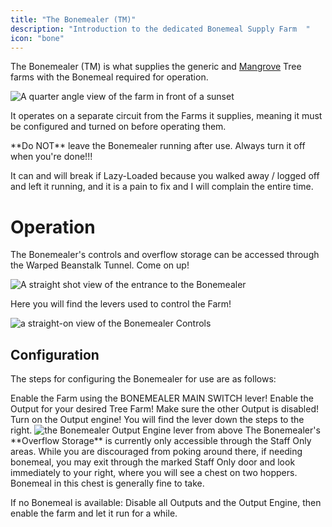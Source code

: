 ```yaml
---
title: "The Bonemealer (TM)"
description: "Introduction to the dedicated Bonemeal Supply Farm  "
icon: "bone"
---
```


The Bonemealer (TM) is what supplies the generic and [Mangrove](/types/mangrove) Tree farms with the Bonemeal required for operation.

<Frame>
  <img
    src="/images/bonemelee_main.png"
    alt="A quarter angle view of the farm in front of a sunset"
    title="Bonemealer Main"
  />
</Frame>

It operates on a separate circuit from the Farms it supplies, meaning it must be configured and turned on before operating them.

<Warning>
  **Do NOT** leave the Bonemealer running after use. Always turn it off when you're done!!!

  It can and will break if Lazy-Loaded because you walked away / logged off and left it running, and it is a pain to fix and I will complain the entire time.
</Warning>

# Operation

The Bonemealer's controls and overflow storage can be accessed through the Warped Beanstalk Tunnel. Come on up!

<Frame>
  <img
  src="/images/bonemelee_entrance.png"
  alt="A straight shot view of the entrance to the Bonemealer"
  title="Bonemealer Entrance"
  />
</Frame>

Here you will find the levers used to control the Farm!

<Frame>
  <img
  src="/images/bonemelee_config.png"
  alt="a straight-on view of the Bonemealer Controls"
  title="Bonemealer Config"
  />
</Frame>

## Configuration

The steps for configuring the Bonemealer for use are as follows:

<Steps>
  <Step>
    Enable the Farm using the BONEMEALER MAIN SWITCH lever!
  </Step>
  <Step>
    Enable the Output for your desired Tree Farm! Make sure the other Output is disabled!
  </Step>
  <Step>
    Turn on the Output engine! You will find the lever down the steps to the right.
  </Step>
</Steps>

<Frame>
  <img
    src="/images/bonemelee_engine.png"
    alt="the Bonemealer Output Engine lever from above"
    title="Bonemealer Engine"
  />
</Frame>

<Note>
The Bonemealer's **Overflow Storage** is currently only accessible through the Staff Only areas. While you are discouraged from poking around there, if needing bonemeal, you may exit through the marked Staff Only door and look immediately to your right, where you will see a chest on two hoppers. Bonemeal in this chest is generally fine to take.

If no Bonemeal is available: Disable all Outputs and the Output Engine, then enable the farm and let it run for a while.
</Note>
